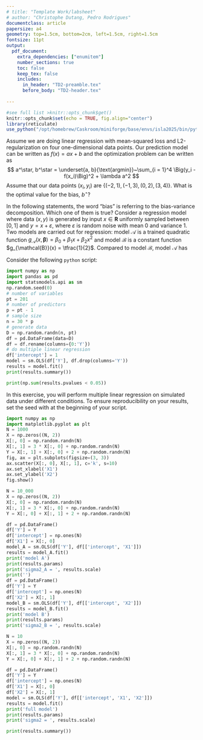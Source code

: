 ```yaml
---
# title: "Template Work/labsheet"
# author: "Christophe Dutang, Pedro Rodrigues"
documentclass: article
papersize: a4
geometry: top=1.5cm, bottom=2cm, left=1.5cm, right=1.5cm
fontsize: 11pt
output: 
  pdf_document:
    extra_dependencies: ["enumitem"]
    number_sections: true
    toc: false
    keep_tex: false
    includes:
      in_header: "TD2-preamble.tex"
      before_body: "TD2-header.tex"
      
---
```


<!-- see help at https://bookdown.org/yihui/rmarkdown-cookbook/latex-output.html -->

```r
#see full list >knitr::opts_chunk$get()
knitr::opts_chunk$set(echo = TRUE, fig.align="center")
library(reticulate)
use_python("/opt/homebrew/Caskroom/miniforge/base/envs/isla2025/bin/python", required = T)
```

\section*{$\blacktriangleright$~Exercise 1 (credits to EPFL CS-433)}
Assume we are doing linear regression with mean-squared loss and L2-regularization on four one-dimensional data points. Our prediction model can be written as $f(x) = a x + b$ and the optimization problem can be written as
$$
a^\star, b^\star = \underset{a, b}{\text{argmin}}~\sum_{i = 1}^4 \Big(y_i - f(x_i)\Big)^2 + \lambda a^2
$$
Assume that our data points $(x_i, y_i)$ are $\{(-2, 1), (-1, 3), (0, 2), (3, 4)\}$. What is the optimal value for the bias, $b^\star$?
\begin{itemize}
 \renewcommand{\labelitemi}{\scriptsize$\square$}
\item[(A)] Depends on the value of $\lambda$.
\item[(B)] 3
\item[\textbf{\textcolor{blue}{(C)}}] 2.5
\item[(D)] None of the above answers.
\end{itemize}

\textcolor{blue}{
The objective function can be rewritten as
$$
\mathcal{L}(a, b) = \sum_{i = 1}^4 \Big(y_i - (ax_i + b)\Big)^2 + \lambda a^2
$$
so the partial derivative with respect to $b$ is
$$
\dfrac{\partial \mathcal{L}}{\partial b} = -2\sum_i\Big(y_i - (ax_i + b)\Big) 
$$
which is zero if, and only if,
$$
\sum_i y_i = a{\sum_i x_i} + 4 b 
$$
But since $\sum_i x_i = 0$ then $b^\star = \dfrac{\sum_i y_i}{4} = 2.5$
}

\section*{$\blacktriangleright$~Exercise 2 (credits to Berkeley CS-189)}
In the following statements, the word "bias" is referring to the bias-variance decomposition. Which one of them is true?
\begin{itemize}
\item[(A)] A model trained with $N$ training points is likely to have lower variance than a model trained with $2N$ training points.
\item[\textbf{\textcolor{blue}{(B)}}] If my model is underfitting, it is more likely to have high bias than high variance.
\item[(C)] Increasing the number of parameters (weights) in a model usually improves the test set accuracy.
\item[(D)] None of the above.
\end{itemize}

\section*{$\blacktriangleright$~Exercise 3 (credits to EPFL CS-433)}
Consider a regression model where data $(x, y)$ is generated by input $x \in \mathbf{R}$ uniformly sampled between $[0, 1]$ and $y = x + \varepsilon$, where $\varepsilon$ is random noise with mean 0 and variance 1. Two models are carried out for regression: model $\mathcal{A}$ is a trained quadratic function $g_{\mathcal{A}}(x, \boldsymbol{\beta}) = \beta_0 + \beta_1 x + \beta_2 x^2$ and model $\mathcal{B}$ is a constant function $g_{\mathcal{B}}(x) = \tfrac{1}{2}$. 
Compared to model $\mathcal{B}$, model $\mathcal{A}$ has
\begin{itemize}
 \renewcommand{\labelitemi}{\scriptsize$\square$}
\item[(A)] Higher bias, higher variance.
\item[\textbf{\textcolor{blue}{(B)}}] Lower bias, higher variance.
\item[(C)] Higher bias, lower variance.
\item[(D)] Lower bias, lower variance.
\end{itemize}

\section*{$\blacktriangleright$~Exercise 4}
Consider the following `python` script:
```python
import numpy as np
import pandas as pd
import statsmodels.api as sm
np.random.seed(0)
# number of variables
pt = 201
# number of predictors
p = pt - 1
# sample size
n = 30 * p
# generate data
D = np.random.randn(n, pt)
df = pd.DataFrame(data=D)
df = df.rename(columns={0:'Y'})
# do multiple linear regression
df['intercept'] = 1
model = sm.OLS(df['Y'], df.drop(columns='Y'))
results = model.fit()
print(results.summary())
```
\begin{enumerate}
\item[(a)] What does the script do? Run it on your computer.

{\color{blue}
The script first generates a dataset with $N = 6000$ data points, where each $y_i = \varepsilon_i$ with $\varepsilon_i \sim \mathcal{N}(0, 1)$ and all predictors are independent with each other with $x_{ij} \sim \mathcal{N}(0, 1)$. The script then estimates a linear regression model relating the $y_i$ with the $x_i$, despite the fact that they are certainly not related, as we can see from the way we generated them.
}

\item[(b)] What is the true distribution of the random variable $Y$ given the first 200 columns of matrix $D$, which we shall call $X_1, \dots, X_{200}$?

{\color{blue}
$$Y \mid X_1, \dots, X_{200} \sim \mathcal{N}(0, 1)$$
}

\item[(c)] Write an equation defining the model estimated by \code{model.fit()}. What is the difference between this model and the one defined above?

{\color{blue}
The model that \code{python} estimates looks like the following: for each data point $i$,
$$
y_i = \hat{\beta}_0 + \sum_{i = 1}^{200}\hat{\beta}_i x_{ij} 
$$
}

\item[(d)] Using \code{results.pvalues} count how many estimated parameters have a $p$-value under 0.05. What is going on?
\end{enumerate}

```python
print(np.sum(results.pvalues < 0.05))
```

\textcolor{blue}{
This is a clear demonstration of what is commonly called the "multiple comparison problem" in the statistics literature. Since each individual statistical test has a 0.05 significance level, the fact of doing 200 of them will, in average, reject $200 \times 0.05 = 10$ times out of simple randomness. 
}

\section*{$\blacktriangleright$~Exercise 5}
In this exercise, you will perform multiple linear regression on simulated data under different conditions. To ensure reproducibility on your results, set the seed with \code{numpy.random.seed(0)} at the beginning of your script. 

\begin{enumerate}
\item[(a)] Simulate a dataset of size $N = 1000$ of the following generating model:
\begin{equation*}
\begin{array}{rcl}
X_{1,i} &=& \varepsilon_{1,i} \\[0.25em]
X_{2,i} &=& 3X_{1,i} + \varepsilon_{2,i} \\[0.25em]
Y_{i} &=& X_{2,i} + X_{1,i} + 2 + \varepsilon_{3,i}
\end{array}
\end{equation*}
where $i \in \{1,\dots, N\}$ and the $\varepsilon_{ij}$ are independent $\mathcal{N}(0,1)$ random variables. For a given $i$, what is the distribution of $(X_{1,i}, X_{2,i})$? Plot the clouds of points of the simulated values of $(X_{1,i}, X_{2,i})_{i=1, \dots, n}$. What is its shape? Can you write an analytical formula for it?
\end{enumerate}

```python
import numpy as np
import matplotlib.pyplot as plt
N = 1000
X = np.zeros((N, 2))
X[:, 0] = np.random.randn(N)
X[:, 1] = 3 * X[:, 0] + np.random.randn(N)
Y = X[:, 1] + X[:, 0] + 2 + np.random.randn(N)
fig, ax = plt.subplots(figsize=(3, 3))
ax.scatter(X[:, 0], X[:, 1], c='k', s=10)
ax.set_xlabel('X1')
ax.set_ylabel('X2')
fig.show()
```
\textcolor{blue}{First notice that $X_1 \sim \mathcal{N}(0, 1)$ and $X_2 = 3X_1 + \varepsilon$ with $\varepsilon \sim \mathcal{N}(0, 1)$ so writing all this in matrix notation we have:
$$
\left[\begin{array}{c}
X_1 \\ X_2
\end{array}\right] = \left[\begin{array}{cc}
1 & 0 \\
3 & 1
\end{array}\right] \left[\begin{array}{c}
Z_1 \\ Z_2
\end{array}\right] \quad \text{with} \quad \left[\begin{array}{c}
Z_1 \\ Z_2 
\end{array}\right] \sim \mathcal{N}\left(\left[\begin{array}{c}
0 \\ 0
\end{array}\right], \left[\begin{array}{cc}
1 & 0 \\ 0 & 1
\end{array}\right]\right)
$$
so that we get 
$$
\left[\begin{array}{c}
X_1 \\ X_2
\end{array}\right] \sim \mathcal{N}\left(\left[\begin{array}{c}
0 \\ 0
\end{array}\right], \left[\begin{array}{cc}
1 & 3 \\ 3 & 10
\end{array}\right]\right)
$$
}
\begin{enumerate}
\item[(b)] Let us consider the following two regression models:
\begin{equation*}
\begin{array}{rrcl}
\text{Model A:} & Y_i & = & \alpha_1 X_{1,i} + \alpha_0 + \tilde{\varepsilon}_{A,i} \\[0.5em]
\text{Model B:} & Y_i & = & \beta_2 X_{2,i} + \beta_0 + \tilde{\varepsilon}_{B,i}
\end{array}
\end{equation*}
where $\tilde{\varepsilon}_{A,i} \sim \mathcal{N}(0, \sigma_A^2)$ and $\tilde{\varepsilon}_{B,i} \sim \mathcal{N}(0, \sigma_B^2)$. What should be the values of $\hat{\alpha}_0, \hat{\alpha}_1, \hat{\sigma}_A^2, \hat{\beta}_0, \hat{\beta}_2, \hat{\sigma}_B^2$ when $N \to \infty$? Consider $N = 1000$ and check whether the estimates of the parameters are close to the true values that you've calculated. Now do \code{np.random.seed(3)} and simulate again a dataset $X_{1,i}, X_{2,i}, Y_i$ for $n = 10$. Estimate the parameters. What happens?
\end{enumerate}

\textcolor{blue}{
Recall that the true model of the observations is written as:
$$
Y = 2 + X_1 + X_2 + \varepsilon
$$
Exploring the way that the predictors are generated, we can rewrite the true model so to appear only the variable $X_1$:
$$
Y = 2 + X_1 + X_2 + \varepsilon \iff Y = 2 + X_1 + (3X_1 + \varepsilon_1) + \varepsilon 
$$
which indicates that when $N \to \infty$ the model $\mathcal{A}$ will converge in such a way that:
$$
\alpha_1 = \lim_{N \to \infty}\hat{\alpha}_1 = 4 \quad \text{and} \quad \alpha_0 = \lim_{N \to \infty}\hat{\alpha}_0 = 2 \quad \text{and} \quad \sigma^2_A = \lim_{N \to \infty}\hat{\sigma}^2_A = 2
$$
Similarly, we can rewrite things so to get a model depending only of $X_2$ as per
$$
Y = 2 + \Big(\dfrac{X_2}{3} - \dfrac{\varepsilon_2}{3}\Big) + \varepsilon = 2 + \dfrac{4}{3}X_2 + \Big(\varepsilon - \dfrac{\varepsilon_2}{3}\Big)
$$
which indicates that when $N \to \infty$ the model $\mathcal{A}$ will converge in such a way that:
$$
\beta_2 = \lim_{N \to \infty}\hat{\beta}_2 = \dfrac{4}{3} \quad \text{and} \quad \beta_0 = \lim_{N \to \infty}\hat{\beta}_0 = 2 \quad \text{and} \quad \sigma^2_B = \lim_{N \to \infty}\hat{\sigma}^2_B = \dfrac{10}{9}
$$
Running the following script we get the estimates for $N = 10^4$
}

```python
N = 10_000
X = np.zeros((N, 2))
X[:, 0] = np.random.randn(N)
X[:, 1] = 3 * X[:, 0] + np.random.randn(N)
Y = X[:, 0] + X[:, 1] + 2 + np.random.randn(N)

df = pd.DataFrame()
df['Y'] = Y
df['intercept'] = np.ones(N)
df['X1'] = X[:, 0]
model_A = sm.OLS(df['Y'], df[['intercept', 'X1']])
results = model_A.fit()
print('model A')
print(results.params)
print('sigma2_A = ', results.scale)
print('')
df = pd.DataFrame()
df['Y'] = Y
df['intercept'] = np.ones(N)
df['X2'] = X[:, 1]
model_B = sm.OLS(df['Y'], df[['intercept', 'X2']])
results = model_B.fit()
print('model B')
print(results.params)
print('sigma2_B = ', results.scale)
```

\begin{enumerate}
\item[(c)] Let us now consider the full model
$$
Y_i = \gamma_2 X_{2, i} + \gamma_1 X_{1, i} + \gamma_0 + \varepsilon_i
$$
where $i \in \{1,\dots, n\}$ and the $\varepsilon_i$ are independent $\mathcal{N}(0, \sigma^2)$ random variables. For the previously simulated data with $n = 10$, estimate $\hat{\gamma}_0, \hat{\gamma}_1, \hat{\gamma}_2, \hat{\sigma}^2$ and compare them with the parameters obtained in item (b). What can you say about the effects of $X_1$ and $X_2$ on $Y$? And about their correlation?
\end{enumerate}

\textcolor{blue}{
Running the estimation with the full model but only $N = 10$:
}
```python
N = 10
X = np.zeros((N, 2))
X[:, 0] = np.random.randn(N)
X[:, 1] = 3 * X[:, 0] + np.random.randn(N)
Y = X[:, 0] + X[:, 1] + 2 + np.random.randn(N)

df = pd.DataFrame()
df['Y'] = Y
df['intercept'] = np.ones(N)
df['X1'] = X[:, 0]
df['X2'] = X[:, 1]
model = sm.OLS(df['Y'], df[['intercept', 'X1', 'X2']])
results = model.fit()
print('full model')
print(results.params)
print('sigma2 = ', results.scale)
```

\textcolor{blue}{We see that the estimates are quite far from the true values. We can also inspect the summary to see the standard errors of the estimates:}

```python
print(results.summary())
```